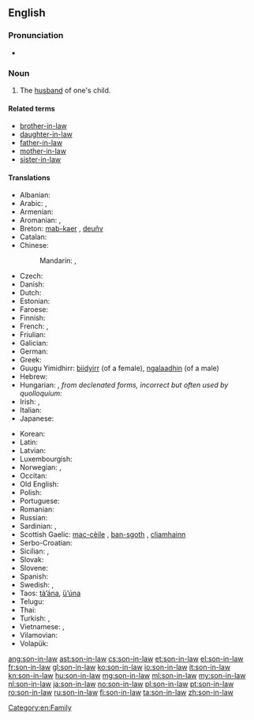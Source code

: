 ==English==

===Pronunciation===
* {{audio|en-us-son-in-law.ogg|Audio (US)}}

===Noun===
{{en-noun|head=[[son]][[-in-law]]|pl=sons-in-law}}

# The [[husband]] of one's child.

====Related terms====
* [[brother-in-law]]
* [[daughter-in-law]]
* [[father-in-law]]
* [[mother-in-law]]
* [[sister-in-law]]

====Translations====
{{trans-top|son-in-law}}
* Albanian: {{t-|sq|dhëndër|m}}
* Arabic: {{t-|ar|زوج الابنة|m|tr=zawj al-íbna|sc=Arab}}, {{t-|ar|صهر|m|tr=Sihr|sc=Arab}}
* Armenian: {{t-|hy|փեսա|tr=p’esa}}
* Aromanian: {{t-|rup|dzinire|m}}, {{t-|rup|dziniri|m}}
* Breton: [[mab-kaer]] {{m}}, [[deuñv]] {{m}}
* Catalan: {{t-|ca|gendre|m}}
* Chinese:
*: Mandarin: {{t-|cmn|女婿|tr=nǚxu|sc=Hani}},  {{t-|cmn|婿|tr=xù|sc=Hani}}
* Czech: {{t+|cs|zeť|m}}
* Danish: {{t-|da|svigersøn|c}}
* Dutch: {{t+|nl|schoonzoon|m}}
* Estonian: {{t-|et|väimees}}
* Faroese: {{t-|fo|versonur|m}}
* Finnish: {{t+|fi|vävy}}
* French: {{t+|fr|beau-fils|m}}, {{t+|fr|gendre|m}}
* Friulian: {{tø|fur|ginar|m}}
* Galician: {{t+|gl|xenro|m}}
* German: {{t+|de|Schwiegersohn|m}}
* Greek: {{t+|el|γαμπρός|m|tr=gamprós}}
* Guugu Yimidhirr: [[biidyirr]] (of a female), [[ngalaadhin]] (of a male)
* Hebrew: {{t+|he|חתן|m|alt=חָתָן|tr=khatan}}
* Hungarian: {{t+|hu|vő}}, ''from declenated forms, incorrect but often used by quolloquium:'' {{t+|hu|vej}}
* Irish: {{t-|ga|cliamhain|m}}, {{t-|ga|cliamhaineacha|p}}
* Italian: {{t+|it|genero|m}}
* Japanese: {{t+|ja|婿|tr=むこ, muko}}
{{trans-mid}}
* Korean: {{t+|ko|사위|tr=sawi|sc=Kore}}
* Latin: {{t+|la|gener|m}}
* Latvian: {{t+|lv|znots}}
* Luxembourgish: {{t-|lb|Eedem|m}}
* Norwegian: {{t+|no|svigersønn}}, {{t-|no|måg}}
* Occitan: {{t+|oc|gendre|m}}
* Old English: {{t-|ang|aþum|m|alt=āþum}}
* Polish: {{t+|pl|zięć|m}}
* Portuguese: {{t+|pt|genro|m}}
* Romanian: {{t+|ro|ginere|m}}
* Russian: {{t+|ru|зять|m|tr=zjat’}}
* Sardinian: {{t-|sc|géneru|m}}, {{t-|sc|génniru|m}}
* Scottish Gaelic: [[mac-cèile]] {{m}}, [[ban-sgoth]] {{m}}, [[cliamhainn]] {{m}}
* Serbo-Croatian: {{t-|sh|zet}}
* Sicilian: {{t+|scn|ienniru|m}}, {{t+|scn|jenniru|m}}
* Slovak: {{t-|sk|zať|m}}
* Slovene: {{t+|sl|zet|m}}
* Spanish: {{t+|es|yerno|m}}
* Swedish: {{t+|sv|svärson|c}}, {{t+|sv|måg|c}}
* Taos: [[tà’ána]], [[ȕ’úna]]
* Telugu: {{t+|te|అల్లుడు}}
* Thai: {{t-|th|ลูกเขย|tr=loog-keuy|sc=Thai}}
* Turkish: {{t+|tr|damat}}, {{t+|tr|güveyi}}
* Vietnamese: {{t+|vi|rể}}, {{t-|vi|con rể}}
* Vilamovian: {{tø|wym|adum}}
* Volapük: {{t+|vo|lüson}}
{{trans-bottom}}

[[Category:en:Family]]

[[ang:son-in-law]]
[[ast:son-in-law]]
[[cs:son-in-law]]
[[et:son-in-law]]
[[el:son-in-law]]
[[fr:son-in-law]]
[[gl:son-in-law]]
[[ko:son-in-law]]
[[io:son-in-law]]
[[it:son-in-law]]
[[kn:son-in-law]]
[[hu:son-in-law]]
[[mg:son-in-law]]
[[ml:son-in-law]]
[[my:son-in-law]]
[[nl:son-in-law]]
[[ja:son-in-law]]
[[no:son-in-law]]
[[pl:son-in-law]]
[[pt:son-in-law]]
[[ro:son-in-law]]
[[ru:son-in-law]]
[[fi:son-in-law]]
[[ta:son-in-law]]
[[zh:son-in-law]]